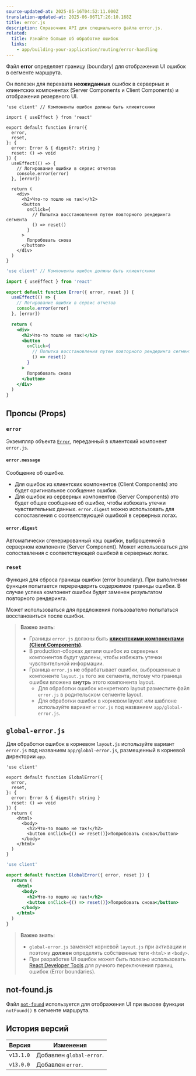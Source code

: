 ```yaml
---
source-updated-at: 2025-05-16T04:52:11.000Z
translation-updated-at: 2025-06-06T17:26:10.168Z
title: error.js
description: Справочник API для специального файла error.js.
related:
  title: Узнайте больше об обработке ошибок
  links:
    - app/building-your-application/routing/error-handling
---
```


Файл **error** определяет границу (boundary) для отображения UI ошибок в сегменте маршрута.

Он полезен для перехвата **неожиданных** ошибок в серверных и клиентских компонентах (Server Components и Client Components) и отображения резервного UI.

```tsx filename="app/dashboard/error.tsx" switcher
'use client' // Компоненты ошибок должны быть клиентскими

import { useEffect } from 'react'

export default function Error({
  error,
  reset,
}: {
  error: Error & { digest?: string }
  reset: () => void
}) {
  useEffect(() => {
    // Логирование ошибки в сервис отчетов
    console.error(error)
  }, [error])

  return (
    <div>
      <h2>Что-то пошло не так!</h2>
      <button
        onClick={
          // Попытка восстановления путем повторного рендеринга сегмента
          () => reset()
        }
      >
        Попробовать снова
      </button>
    </div>
  )
}
```

```jsx filename="app/dashboard/error.js" switcher
'use client' // Компоненты ошибок должны быть клиентскими

import { useEffect } from 'react'

export default function Error({ error, reset }) {
  useEffect(() => {
    // Логирование ошибки в сервис отчетов
    console.error(error)
  }, [error])

  return (
    <div>
      <h2>Что-то пошло не так!</h2>
      <button
        onClick={
          // Попытка восстановления путем повторного рендеринга сегмента
          () => reset()
        }
      >
        Попробовать снова
      </button>
    </div>
  )
}
```

## Пропсы (Props)

### `error`

Экземпляр объекта [`Error`](https://developer.mozilla.org/docs/Web/JavaScript/Reference/Global_Objects/Error), переданный в клиентский компонент `error.js`.

#### `error.message`

Сообщение об ошибке.

- Для ошибок из клиентских компонентов (Client Components) это будет оригинальное сообщение ошибки.
- Для ошибок из серверных компонентов (Server Components) это будет общее сообщение об ошибке, чтобы избежать утечки чувствительных данных. `error.digest` можно использовать для сопоставления с соответствующей ошибкой в серверных логах.

#### `error.digest`

Автоматически сгенерированный хэш ошибки, выброшенной в серверном компоненте (Server Component). Может использоваться для сопоставления с соответствующей ошибкой в серверных логах.

### `reset`

Функция для сброса границы ошибки (error boundary). При выполнении функция попытается перерендерить содержимое границы ошибки. В случае успеха компонент ошибки будет заменен результатом повторного рендеринга.

Может использоваться для предложения пользователю попытаться восстановиться после ошибки.

> **Важно знать**:
>
> - Границы `error.js` должны быть **[клиентскими компонентами (Client Components)](/docs/app/building-your-application/rendering/client-components)**.
> - В production-сборках детали ошибок из серверных компонентов будут удалены, чтобы избежать утечки чувствительной информации.
> - Граница `error.js` **не** обрабатывает ошибки, выброшенные в компоненте `layout.js` того же сегмента, потому что граница ошибки вложена **внутрь** этого компонента layout.
>   - Для обработки ошибок конкретного layout разместите файл `error.js` в родительском сегменте layout.
>   - Для обработки ошибок в корневом layout или шаблоне используйте вариант `error.js` под названием `app/global-error.js`.

## `global-error.js`

Для обработки ошибок в корневом `layout.js` используйте вариант `error.js` под названием `app/global-error.js`, размещенный в корневой директории `app`.

```tsx filename="app/global-error.tsx" switcher
'use client'

export default function GlobalError({
  error,
  reset,
}: {
  error: Error & { digest?: string }
  reset: () => void
}) {
  return (
    <html>
      <body>
        <h2>Что-то пошло не так!</h2>
        <button onClick={() => reset()}>Попробовать снова</button>
      </body>
    </html>
  )
}
```

```jsx filename="app/global-error.js" switcher
'use client'

export default function GlobalError({ error, reset }) {
  return (
    <html>
      <body>
        <h2>Что-то пошло не так!</h2>
        <button onClick={() => reset()}>Попробовать снова</button>
      </body>
    </html>
  )
}
```

> **Важно знать**:
>
> - `global-error.js` заменяет корневой `layout.js` при активации и поэтому **должен** определять собственные теги `<html>` и `<body>`.
> - При разработке UI ошибок может быть полезно использовать [React Developer Tools](https://react.dev/learn/react-developer-tools) для ручного переключения границ ошибок (Error boundaries).

## not-found.js

Файл [`not-found`](https://nextjs.org/docs/app/api-reference/file-conventions/not-found) используется для отображения UI при вызове функции `notFound()` в сегменте маршрута.

## История версий

| Версия    | Изменения                     |
| --------- | ----------------------------- |
| `v13.1.0` | Добавлен `global-error`.      |
| `v13.0.0` | Добавлен `error`.             |